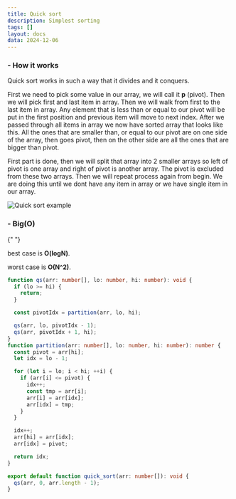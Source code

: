 ```yaml
---
title: Quick sort
description: Simplest sorting
tags: []
layout: docs
data: 2024-12-06
---
```


<h3 className="text-lg font-semibold">- How it works</h3>

Quick sort works in such a way that it divides and it conquers.

First we need to pick some value in our array, we will call it **p** (pivot). Then we will pick first and last item in array. Then we will walk from first to the last item in array. Any element that is less than or equal to our pivot will be put in the first position and previous item will move to next index. After we passed through all items in array we now have sorted array that looks like this. All the ones that are smaller than, or equal to our pivot are on one side of the array, then goes pivot, then on the other side are all the ones that are bigger than pivot.

First part is done, then we will split that array into 2 smaller arrays so left of pivot is one array and right of pivot is another array. The pivot is excluded from these two arrays. Then we will repeat process again from begin. We are doing this until we dont have any item in array or we have single item in our array.

<img
  src="/static/images/algorithms/quick-sort.png"
  alt="Quick sort example"
  className="my-6"
/>

<h3 className="text-lg font-semibold mt-7">- Big(O)</h3>{" "}

best case is **O(logN)**.

worst case is **O(N^2)**.

```ts
function qs(arr: number[], lo: number, hi: number): void {
  if (lo >= hi) {
    return;
  }

  const pivotIdx = partition(arr, lo, hi);

  qs(arr, lo, pivotIdx - 1);
  qs(arr, pivotIdx + 1, hi);
}
function partition(arr: number[], lo: number, hi: number): number {
  const pivot = arr[hi];
  let idx = lo - 1;

  for (let i = lo; i < hi; ++i) {
    if (arr[i] <= pivot) {
      idx++;
      const tmp = arr[i];
      arr[i] = arr[idx];
      arr[idx] = tmp;
    }
  }

  idx++;
  arr[hi] = arr[idx];
  arr[idx] = pivot;

  return idx;
}

export default function quick_sort(arr: number[]): void {
  qs(arr, 0, arr.length - 1);
}
```
